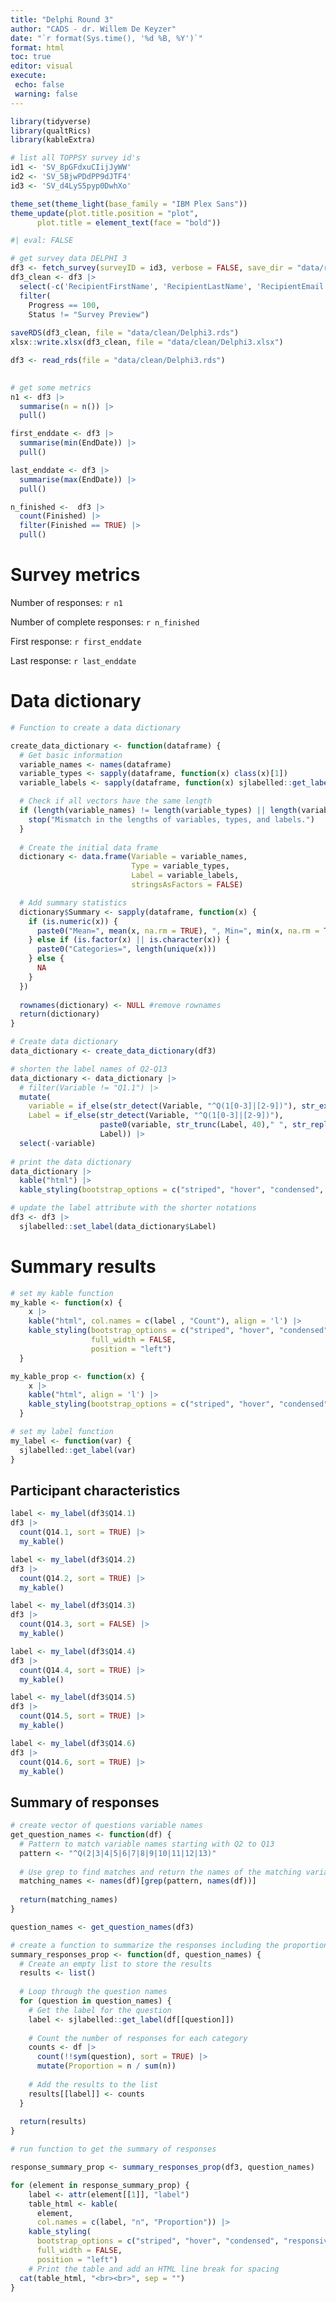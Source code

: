 ```yaml
---
title: "Delphi Round 3"
author: "CADS - dr. Willem De Keyzer"
date: "`r format(Sys.time(), '%d %B, %Y')`"
format: html
toc: true
editor: visual
execute:
 echo: false
 warning: false
---
```


```r

library(tidyverse)
library(qualtRics)
library(kableExtra)

# list all TOPPSY survey id's
id1 <- 'SV_8pGFdxuCIijJyWW'
id2 <- 'SV_5BjwPDdPP9dJTF4'
id3 <- 'SV_d4LyS5pyp0DwhXo'

theme_set(theme_light(base_family = "IBM Plex Sans"))
theme_update(plot.title.position = "plot",
      plot.title = element_text(face = "bold"))

```

```r
#| eval: FALSE

# get survey data DELPHI 3
df3 <- fetch_survey(surveyID = id3, verbose = FALSE, save_dir = "data/raw", force_request = TRUE)  
df3_clean <- df3 |> 
  select(-c('RecipientFirstName', 'RecipientLastName', 'RecipientEmail', 'Q14.7')) |> 
  filter(
    Progress == 100,
    Status != "Survey Preview")
  
saveRDS(df3_clean, file = "data/clean/Delphi3.rds")
xlsx::write.xlsx(df3_clean, file = "data/clean/Delphi3.xlsx")
```

```r
df3 <- read_rds(file = "data/clean/Delphi3.rds") 
  
```

```r
# get some metrics
n1 <- df3 |> 
  summarise(n = n()) |>
  pull() 

first_enddate <- df3 |> 
  summarise(min(EndDate)) |>
  pull() 

last_enddate <- df3 |> 
  summarise(max(EndDate)) |>
  pull() 

n_finished <-  df3 |> 
  count(Finished) |> 
  filter(Finished == TRUE) |> 
  pull()

```

# Survey metrics

Number of responses: `r n1`

Number of complete responses: `r n_finished`

First response: `r first_enddate`

Last response: `r last_enddate`

# Data dictionary

```r

# Function to create a data dictionary

create_data_dictionary <- function(dataframe) {
  # Get basic information
  variable_names <- names(dataframe)
  variable_types <- sapply(dataframe, function(x) class(x)[1])
  variable_labels <- sapply(dataframe, function(x) sjlabelled::get_label(x))

  # Check if all vectors have the same length
  if (length(variable_names) != length(variable_types) || length(variable_names) != length(variable_labels)) {
    stop("Mismatch in the lengths of variables, types, and labels.")
  }
 
  # Create the initial data frame
  dictionary <- data.frame(Variable = variable_names, 
                           Type = variable_types, 
                           Label = variable_labels, 
                           stringsAsFactors = FALSE)

  # Add summary statistics
  dictionary$Summary <- sapply(dataframe, function(x) {
    if (is.numeric(x)) {
      paste0("Mean=", mean(x, na.rm = TRUE), ", Min=", min(x, na.rm = TRUE), ", Max=", max(x, na.rm = TRUE))
    } else if (is.factor(x) || is.character(x)) {
      paste0("Categories=", length(unique(x)))
    } else {
      NA
    }
  })
 
  rownames(dictionary) <- NULL #remove rownames
  return(dictionary)
}

# Create data dictionary
data_dictionary <- create_data_dictionary(df3)

# shorten the label names of Q2-Q13
data_dictionary <- data_dictionary |>
  # filter(Variable != "Q1.1") |> 
  mutate(
    variable = if_else(str_detect(Variable, "^Q(1[0-3]|[2-9])"), str_extract(Variable, "Q\\d+\\."), Variable),
    Label = if_else(str_detect(Variable, "^Q(1[0-3]|[2-9])"),
                    paste0(variable, str_trunc(Label, 40)," ", str_replace(Label, ".*(?=\\(\\d+%\\))","")),
                    Label)) |> 
  select(-variable)
  
# print the data dictionary
data_dictionary |> 
  kable("html") |> 
  kable_styling(bootstrap_options = c("striped", "hover", "condensed", "responsive"))

# update the label attribute with the shorter notations
df3 <- df3 |> 
  sjlabelled::set_label(data_dictionary$Label)

```

# Summary results

```r
# set my kable function
my_kable <- function(x) {
    x |> 
    kable("html", col.names = c(label , "Count"), align = 'l') |> 
    kable_styling(bootstrap_options = c("striped", "hover", "condensed", "responsive"), 
                  full_width = FALSE,
                  position = "left")
  }

my_kable_prop <- function(x) {
    x |> 
    kable("html", align = 'l') |> 
    kable_styling(bootstrap_options = c("striped", "hover", "condensed", "responsive"))
  }

# set my label function
my_label <- function(var) {
  sjlabelled::get_label(var)
}
```

## Participant characteristics

```r
label <- my_label(df3$Q14.1)
df3 |> 
  count(Q14.1, sort = TRUE) |> 
  my_kable()

label <- my_label(df3$Q14.2)
df3 |> 
  count(Q14.2, sort = TRUE) |> 
  my_kable()

label <- my_label(df3$Q14.3)
df3 |> 
  count(Q14.3, sort = FALSE) |> 
  my_kable()

label <- my_label(df3$Q14.4)
df3 |> 
  count(Q14.4, sort = TRUE) |> 
  my_kable()

label <- my_label(df3$Q14.5)
df3 |> 
  count(Q14.5, sort = TRUE) |> 
  my_kable()

label <- my_label(df3$Q14.6)
df3 |> 
  count(Q14.6, sort = TRUE) |> 
  my_kable()
```

## Summary of responses
```r
# create vector of questions variable names
get_question_names <- function(df) {
  # Pattern to match variable names starting with Q2 to Q13
  pattern <- "^Q(2|3|4|5|6|7|8|9|10|11|12|13)"
  
  # Use grep to find matches and return the names of the matching variables
  matching_names <- names(df)[grep(pattern, names(df))]
  
  return(matching_names)
}

question_names <- get_question_names(df3)

# create a function to summarize the responses including the proportions (don't use previous functions)
summary_responses_prop <- function(df, question_names) {
  # Create an empty list to store the results
  results <- list()
  
  # Loop through the question names
  for (question in question_names) {
    # Get the label for the question
    label <- sjlabelled::get_label(df[[question]])
    
    # Count the number of responses for each category
    counts <- df |> 
      count(!!sym(question), sort = TRUE) |> 
      mutate(Proportion = n / sum(n))
    
    # Add the results to the list
    results[[label]] <- counts
  }
  
  return(results)
}
```


```r
# run function to get the summary of responses

response_summary_prop <- summary_responses_prop(df3, question_names)

```


```r

for (element in response_summary_prop) {
    label <- attr(element[[1]], "label")
    table_html <- kable(
      element,
      col.names = c(label, "n", "Proportion")) |> 
    kable_styling(
      bootstrap_options = c("striped", "hover", "condensed", "responsive"),
      full_width = FALSE,
      position = "left") 
    # Print the table and add an HTML line break for spacing
  cat(table_html, "<br><br>", sep = "")
}


 
```


